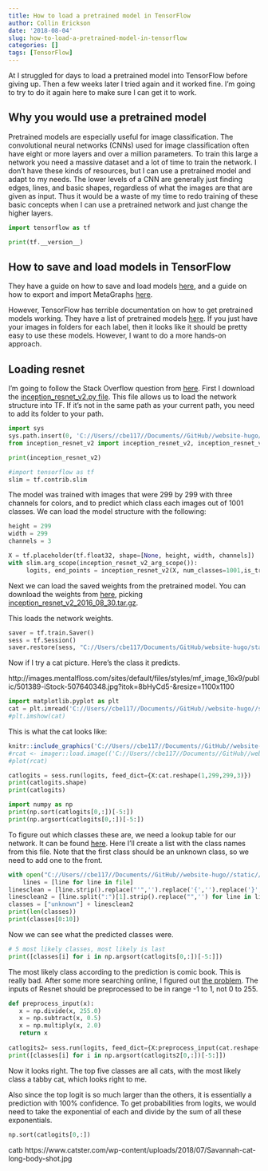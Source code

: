 ```yaml
---
title: How to load a pretrained model in TensorFlow
author: Collin Erickson
date: '2018-08-04'
slug: how-to-load-a-pretrained-model-in-tensorflow
categories: []
tags: [TensorFlow]
---
```


At I struggled for days to load a pretrained model into
TensorFlow before giving up.
Then a few weeks later I tried again and it worked fine.
I'm going to try to do it again here to make sure
I can get it to work.

## Why you would use a pretrained model

Pretrained models are especially useful for image classification.
The convolutional neural networks (CNNs) used for image classification
often have eight or more layers and over a million parameters.
To train this large a network you need a massive dataset
and a lot of time to train the network.
I don't have these kinds of resources,
but I can use a pretrained model and adapt to my needs.
The lower levels of a CNN are generally just finding
edges, lines, and basic shapes, regardless of what the
images are that are given as input.
Thus it would be a waste of my time to redo training of
these basic concepts when I can use a pretrained network
and just change the higher layers.

```python
import tensorflow as tf
```

```python
print(tf.__version__)
```

## How to save and load models in TensorFlow

They have a guide on how to save and load models
[here](https://www.tensorflow.org/guide/saved_model),
and a guide on how to export and import MetaGraphs
[here](https://www.tensorflow.org/api_guides/python/meta_graph).


However, TensorFlow has terrible documentation on how to get
pretrained models working.
They have a list of pretrained models
[here](https://github.com/tensorflow/models/tree/master/research/slim).
If you just have your images in folders for each label,
then it looks like it should be pretty easy to use these models.
However, I want to do a more hands-on approach.


## Loading resnet

I'm going to follow the Stack Overflow question from
[here](https://stackoverflow.com/questions/39969751/how-to-load-pre-trained-tensorflow-model-named-inception-by-google/43677411).
First I download the 
[inception_resnet_v2.py file](https://github.com/tensorflow/models/blob/master/research/slim/nets/inception_resnet_v2.py).
This file allows us to load the network structure into TF.
If it's not in the same path as your current path,
you need to add its folder to your path.

```python
import sys
sys.path.insert(0, 'C://Users//cbe117//Documents//GitHub//website-hugo//static//post//2018-08-04-how-to-load-a-pretrained-model-in-tensorflow')
from inception_resnet_v2 import inception_resnet_v2, inception_resnet_v2_arg_scope
```


```python
print(inception_resnet_v2)
```

```python
#import tensorflow as tf
slim = tf.contrib.slim
```


The model was trained with images that were 299 by 299
with three channels for colors, and to predict which class each
images out of 1001 classes.
We can load the model structure with the following:

```python
height = 299
width = 299
channels = 3

X = tf.placeholder(tf.float32, shape=[None, height, width, channels])
with slim.arg_scope(inception_resnet_v2_arg_scope()):
     logits, end_points = inception_resnet_v2(X, num_classes=1001,is_training=False)
```


Next we can load the saved weights from the pretrained model.
You can download the weights from 
[here](https://github.com/tensorflow/models/tree/master/research/slim),
picking [inception_resnet_v2_2016_08_30.tar.gz](http://download.tensorflow.org/models/inception_resnet_v2_2016_08_30.tar.gz).

This loads the network weights.

```python
saver = tf.train.Saver()
sess = tf.Session()
saver.restore(sess, "C://Users/cbe117/Documents/GitHub/website-hugo/static/post/2018-08-04-how-to-load-a-pretrained-model-in-tensorflow/inception_resnet_v2_2016_08_30.ckpt")
```


Now if I try a cat picture.
Here's the class it predicts.

http://images.mentalfloss.com/sites/default/files/styles/mf_image_16x9/public/501389-iStock-507640348.jpg?itok=8bHyCd5-&resize=1100x1100
```python
import matplotlib.pyplot as plt
cat = plt.imread('C://Users//cbe117//Documents//GitHub//website-hugo//static//post//2018-08-04-how-to-load-a-pretrained-model-in-tensorflow//cat299.jpg')
#plt.imshow(cat)
```

This is what the cat looks like:

```r
knitr::include_graphics('C://Users//cbe117//Documents//GitHub//website-hugo//static//post//2018-08-04-how-to-load-a-pretrained-model-in-tensorflow//cat299.jpg')
#rcat <- imager::load.image(('C://Users//cbe117//Documents//GitHub//website-hugo//static//post//2018-08-04-how-to-load-a-pretrained-model-in-tensorflow//cat.jpg'))
#plot(rcat)
```

<!-- ```{python} -->
<!-- #import cv2 -->
<!-- #cat2 = cv2.imread('C://Users//cbe117//Documents//GitHub//website-hugo//static//post//2018-08-04-how-to-load-a-pretrained-model-in-tensorflow//cat.jpg') -->
<!-- #cv2.imshow(cat2) -->
<!-- ``` -->


<!-- The input must be 299 by 299: -->

<!-- ```{python} -->
<!-- cat299 = cat[500:800, 200:500] -->
<!-- ``` -->

```python
catlogits = sess.run(logits, feed_dict={X:cat.reshape(1,299,299,3)})
print(catlogits.shape)
print(catlogits)
```

```python
import numpy as np
print(np.sort(catlogits[0,:])[-5:])
print(np.argsort(catlogits[0,:])[-5:])
```


To figure out which classes these are, we need a lookup table for our network.
It can be found [here](https://gist.github.com/yrevar/942d3a0ac09ec9e5eb3a).
Here I'll create a list with the class names from this file.
Note that the first class should be an unknown class, so we need to add one to the front.

```python
with open("C://Users//cbe117//Documents//GitHub//website-hugo//static//post//2018-08-04-how-to-load-a-pretrained-model-in-tensorflow//imagenet1000_clsid_to_human.txt", "r") as file:
    lines = [line for line in file]
linesclean = [line.strip().replace("'",'').replace('{','').replace('}','') for line in lines]
linesclean2 = [line.split(":")[1].strip().replace("",'') for line in linesclean]
classes = ["unknown"] + linesclean2
print(len(classes))
print(classes[0:10])
```

Now we can see what the predicted classes were.

```python
# 5 most likely classes, most likely is last
print([classes[i] for i in np.argsort(catlogits[0,:])[-5:]])
```

The most likely class according to the prediction is comic book.
This is really bad.
After some more searching online, I figured out
[the problem](https://stackoverflow.com/questions/39582703/using-pre-trained-inception-resnet-v2-with-tensorflow).
The inputs of Resnet should be preprocessed to be in range -1 to 1,
not 0 to 255.

```python
def preprocess_input(x): 
   x = np.divide(x, 255.0) 
   x = np.subtract(x, 0.5) 
   x = np.multiply(x, 2.0) 
   return x
   
catlogits2= sess.run(logits, feed_dict={X:preprocess_input(cat.reshape(1,299,299,3))})
print([classes[i] for i in np.argsort(catlogits2[0,:])[-5:]])
```

Now it looks right.
The top five classes are all cats, with the most likely class a tabby cat,
which looks right to me.

Also since the top logit is so much larger than the others,
it is essentially a prediction with 100% confidence.
To get probabilities from logits, we would need to take the exponential
of each and divide by the sum of all these exponentials.

```python
np.sort(catlogits[0,:])
```


catb
https://www.catster.com/wp-content/uploads/2018/07/Savannah-cat-long-body-shot.jpg


